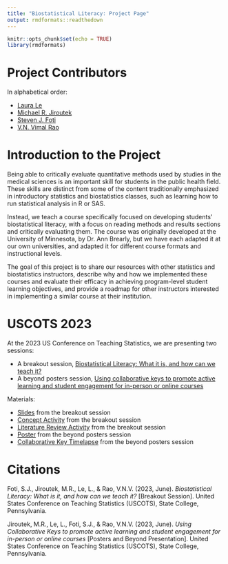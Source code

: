 ```yaml
---
title: "Biostatistical Literacy: Project Page"
output: rmdformats::readthedown
---
```


```r
knitr::opts_chunk$set(echo = TRUE)
library(rmdformats)
```

# Project Contributors

In alphabetical order: 

- [Laura Le](https://directory.sph.umn.edu/bio/sph-a-z/laura-le)
- [Michael R. Jiroutek](https://directory.campbell.edu/people/michael-jiroutek/)
- [Steven J. Foti](https://biostat.ufl.edu/profile/foti-steven/)
- [V.N. Vimal Rao](https://raovnv.github.io/research.html)

# Introduction to the Project

Being able to critically evaluate quantitative methods used by studies in the medical sciences is an important skill for students in the public health field. These skills are distinct from some of the content traditionally emphasized in introductory statistics and biostatistics classes, such as learning how to run statistical analysis in R or SAS. 

Instead, we teach a course specifically focused on developing students' biostatistical literacy, with a focus on reading methods and results sections and critically evaluating them. The course was originally developed at the University of Minnesota, by Dr. Ann Brearly, but we have each adapted it at our own universities, and adapted it for different course formats and instructional levels. 

The goal of this project is to share our resources with other statistics and biostatistics instructors, describe why and how we implemented these courses and evaluate their efficacy in achieving program-level student learning objectives, and provide a roadmap for other instructors interested in implementing a similar course at their institution. 

# USCOTS 2023

At the 2023 US Conference on Teaching Statistics, we are presenting two sessions:

- A breakout session, [Biostatistical Literacy: What it is, and how can we teach it?](https://causeweb.org/cause/uscots/uscots23/3a-biostatistical-literacy-what-it-and-how-can-we-teach-it-room-107)
- A beyond posters session, [Using collaborative keys to promote active learning and student engagement for in-person or online courses](https://causeweb.org/cause/uscots/uscots23/f26-using-collaborative-keys-promote-active-learning-and-student-engagement-person)

Materials: 

- [Slides]() from the breakout session
- [Concept Activity]() from the breakout session
- [Literature Review Activity]() from the breakout session
- [Poster]() from the beyond posters session
- [Collaborative Key Timelapse]() from the beyond posters session


# Citations

Foti, S.J., Jiroutek, M.R., Le, L., & Rao, V.N.V. (2023, June). *Biostatistical Literacy: What is it, and how can we teach it?* [Breakout Session]. United States Conference on Teaching Statistics (USCOTS), State College, Pennsylvania. 

Jiroutek, M.R., Le, L., Foti, S.J., & Rao, V.N.V. (2023, June). *Using Collaborative Keys to promote active learning and student engagement for in-person or online courses* [Posters and Beyond Presentation]. United States Conference on Teaching Statistics (USCOTS), State College, Pennsylvania.